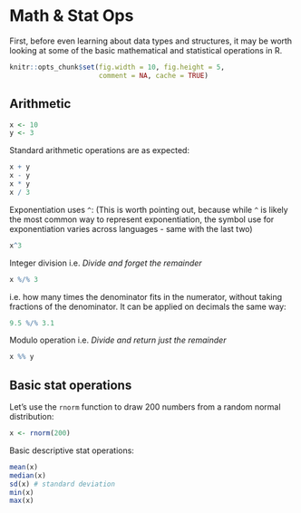 # Math & Stat Ops {#mathops}

First, before even learning about data types and structures, it may be worth looking at some of the basic mathematical and statistical operations in R.

```r
knitr::opts_chunk$set(fig.width = 10, fig.height = 5,
                      comment = NA, cache = TRUE) 
```

## Arithmetic

```r
x <- 10
y <- 3
```

Standard arithmetic operations are as expected:

```r
x + y
x - y
x * y
x / 3
```
Exponentiation uses `^`:
(This is worth pointing out, because while `^` is likely the most common way to represent exponentiation, the symbol use for exponentiation varies across languages - same with the last two)

```r
x^3
```

Integer division 
i.e. *Divide and forget the remainder*

```r
x %/% 3
```

i.e. how many times the denominator fits in the numerator, without taking fractions of the denominator. It can be applied on decimals the same way:

```r
9.5 %/% 3.1
```

Modulo operation
i.e. *Divide and return just the remainder*

```r
x %% y
```
## Basic stat operations

Let's use the `rnorm` function to draw 200 numbers from a random normal distribution:

```r
x <- rnorm(200)
```

Basic descriptive stat operations:

```r
mean(x)
median(x)
sd(x) # standard deviation
min(x)
max(x)
```
